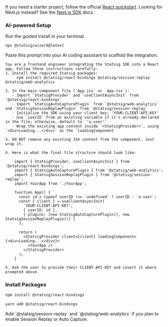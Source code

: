 <Info>
If you need a starter project, follow the official <a href="https://react.dev/learn/build-a-react-app-from-scratch" target="_blank" rel="noreferrer">React quickstart</a>. Looking for Next.js instead? See the <a href="/client/Next" >Next.js SDK</a> docs.
</Info>

### AI-powered Setup

<Accordion title="Wizard" defaultOpen>
Run the guided install in your terminal.

```bash
npx @statsig/wizard@latest
```
</Accordion>

<Accordion title="(Or) AI Prompt">
Paste this prompt into your AI coding assistant to scaffold the integration.

```text
You are a frontend engineer integrating the Statsig SDK into a React app. Follow these instructions carefully:
1. Install the required Statsig packages:
     npm install @statsig/react-bindings @statsig/session-replay @statsig/web-analytics

2. In the main component file (`App.jsx` or `App.tsx`):
   - Import `StatsigProvider` and `useClientAsyncInit` from `@statsig/react-bindings`
   - Import `StatsigAutoCapturePlugin` from `@statsig/web-analytics` and `StatsigSessionReplayPlugin` from `@statsig/session-replay`
   - Initialize the SDK using your client key: 'YOUR-CLIENT-API-KEY'
   - Use `userID` from an existing variable if it's already declared in the file; otherwise, default to `'a-user'`
   - Wrap the existing app content inside `<StatsigProvider>`, using `<div>Loading...</div>` as the `loadingComponent`

3. DO NOT remove any existing JSX content from the component. Just wrap it.

4. Here is what the final file structure should look like:

    import { StatsigProvider, useClientAsyncInit } from '@statsig/react-bindings';
    import { StatsigAutoCapturePlugin } from '@statsig/web-analytics';
    import { StatsigSessionReplayPlugin } from '@statsig/session-replay';
    import YourApp from './YourApp';

    function App() {
      const id = typeof userID !== 'undefined' ? userID : 'a-user';
      const { client } = useClientAsyncInit(
        'YOUR-CLIENT-API-KEY',
        { userID: id },
        { plugins: [new StatsigAutoCapturePlugin(), new StatsigSessionReplayPlugin()] }
      );

      return (
        <StatsigProvider client={client} loadingComponent={<div>Loading...</div>}>
          <YourApp />
        </StatsigProvider>
      );
    }

5. Ask the user to provide their CLIENT-API-KEY and insert it where prompted above.
```
</Accordion>

### Install Packages

<Tabs>
  <Tab title="npm">

```bash
npm install @statsig/react-bindings
```

  </Tab>
  <Tab title="yarn">

```bash
yarn add @statsig/react-bindings
```

  </Tab>
</Tabs>

<Tip>
Add `@statsig/session-replay` and `@statsig/web-analytics` if you plan to enable Session Replay or Auto Capture.
</Tip>
